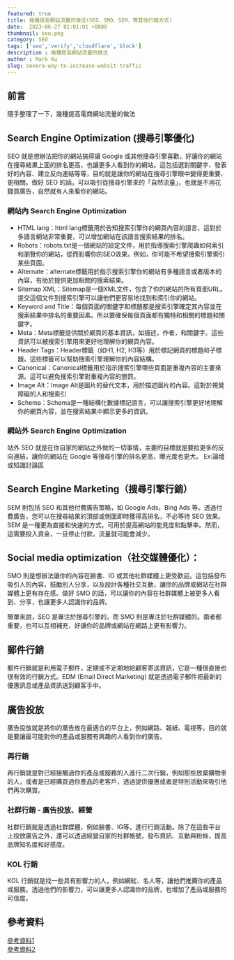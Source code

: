 ```yaml
---
featured: true
title: 幾種提高網站流量的做法(SEO、SMO、SEM、等其他行銷方式)
date:  2023-06-27 01:01:01 +0800
thumbnail: seo.png
category: SEO
tags: ['seo','verify','cloudflare','block']
description : 幾種提高網站流量的做法
author : Mark Ku
slug: severa-way-to-increase-websit-traffic
---
```

## 前言
隨手整理了一下，幾種提高電商網站流量的做法 

## Search Engine Optimization (搜尋引擎優化)
SEO 就是想辦法把你的網站搞得讓 Google 或其他搜尋引擎喜歡，好讓你的網站在搜尋結果上面的排名更高，也讓更多人看到你的網站。這包括選對關鍵字、發表好的內容、建立反向連結等等，目的就是讓你的網站在搜尋引擎眼中變得更重要、更相關。做好 SEO 的話，可以吸引從搜尋引擎來的「自然流量」，也就是不用花錢買廣告，自然就有人來看你的網站。

### 網站內 Search Engine Optimization
* HTML lang：html lang標籤用於告知搜索引擎你的網頁內容的語言，這對於多語言網站非常重要，可以增加網站在該語言搜索結果的排名。
* Robots：robots.txt是一個網站的設定文件，用於指導搜索引擎爬蟲如何索引和瀏覽你的網站，從而影響你的SEO效果。例如，你可能不希望搜索引擎索引某些頁面。
* Alternate：alternate標籤用於指示搜索引擎你的網站有多種語言或者版本的內容，有助於提供更加相關的搜索結果。
* Sitemap XML：Sitemap是一個XML文件，包含了你的網站的所有頁面URL。提交這個文件到搜索引擎可以讓他們更容易地找到和索引你的網站。
* Keyword and Title：每個頁面的關鍵字和標題都是搜索引擎確定其內容並在搜索結果中排名的重要因素。所以要確保每個頁面都有獨特和相關的標題和關鍵字。
* Meta：Meta標籤提供關於網頁的基本資訊，如描述，作者，和關鍵字。這些資訊可以被搜索引擎用來更好地理解你的網頁內容。
* Header Tags：Header標籤（如H1, H2, H3等）用於標記網頁的標題和子標題。這些標籤可以幫助搜索引擎理解你的內容結構。
* Canonical：Canonical標籤用於指示搜索引擎哪些頁面是重複內容的主要來源。這可以避免搜索引擎對重複內容的懲罰。
* Image Alt：Image Alt是圖片的替代文本，用於描述圖片的內容。這對於視覺障礙的人和搜索引
* Schema：Schema是一種結構化數據標記語言，可以讓搜索引擎更好地理解你的網頁內容，並在搜索結果中顯示更多的資訊。

### 網站外 Search Engine Optimization
站外 SEO 就是在你自家的網站之外做的一切事情，主要的目標就是要拉更多的反向連結，讓你的網站在 Google 等搜尋引擎的排名更高，曝光度也更大。 Ex:論壇或知識討論區

## Search Engine Marketing（搜尋引擎行銷）
SEM 則包括 SEO 和其他付費廣告策略，如 Google Ads，Bing Ads 等。透過付費廣告，您可以在搜尋結果的頂部或側面即時獲得高排名，不必等待 SEO 效果。SEM 是一種更為直接和快速的方式，可用於提高網站的能見度和點擊率。然而，這需要投入資金，一旦停止付款，流量就可能會減少。

## Social media optimization（社交媒體優化）：
SMO 則是想辦法讓你的內容在臉書、IG 或其他社群媒體上更受歡迎。這包括發布吸引人的內容，鼓勵別人分享，以及設計各種社交互動，讓你的品牌或網站在社群媒體上更有存在感。做好 SMO 的話，可以讓你的內容在社群媒體上被更多人看到、分享，也讓更多人認識你的品牌。

簡單來說，SEO 是專注於搜尋引擎的，而 SMO 則是專注於社群媒體的。兩者都重要，也可以互相補充，好讓你的品牌或網站在網路上更有影響力。

## 郵件行銷
郵件行銷就是利用電子郵件，定期或不定期地給顧客寄送資訊，它是一種很直接也很有效的行銷方式。EDM (Email Direct Marketing) 就是透過電子郵件把最新的優惠訊息或產品資訊送到顧客手中。

## 廣告投放
廣告投放就是將你的廣告放在最適合的平台上，例如網路、報紙、電視等，目的就是要讓最可能對你的產品或服務有興趣的人看到你的廣告。

### 再行銷
再行銷就是對已經接觸過你的產品或服務的人進行二次行銷，例如那些放棄購物車的人，或者是已經購買過你產品的老客戶，透過提供優惠或者是特別活動來吸引他們再次購買。

### 社群行銷 - 廣告投放、經營
社群行銷就是透過社群媒體，例如臉書、IG等，進行行銷活動。除了在這些平台上投放廣告之外，還可以透過經營自家的社群帳號，發布資訊、互動與粉絲，提高品牌知名度和好感度。

### KOL 行銷
KOL 行銷就是找一些具有影響力的人，例如網紅、名人等，讓他們推薦你的產品或服務。透過他們的影響力，可以讓更多人認識你的品牌，也增加了產品或服務的可信度。

## 參考資料
[參考資料1](
https://zhuanlan.zhihu.com/p/423487049?utm_id=0&fbclid=IwAR3WuJJoJzlZxqw_sKjKqD2FeLgYJMR3zxBs535zUHRKpFh0qZusGmR6lTg
)  
[參考資料2](https://zhuanlan.zhihu.com/p/425310647)